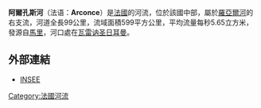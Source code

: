 '''阿爾孔斯河'''（法语：'''Arconce'''）是[[法國|法國]]的河流，位於該國中部，屬於[[羅亞爾河|羅亞爾河]]的右支流，河道全長99公里，流域面積599平方公里，平均流量每秒5.65立方米，發源自[[馬里_(索恩-盧瓦爾省)|馬里]]，河口處在[[瓦雷讷圣日耳曼|瓦雷讷圣日耳曼]]。

==外部連結==
*[http://www.insee.fr/en/home/home_page.asp INSEE] {{Wayback|url=http://www.insee.fr/en/home/home_page.asp |date=20071124142010 }}

{{France-geo-stub}}
[[Category:法國河流|Category:法國河流]]